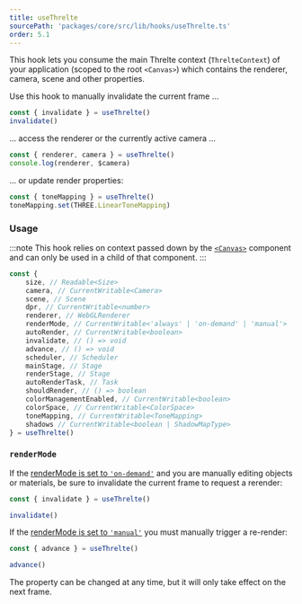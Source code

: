 ```yaml
---
title: useThrelte
sourcePath: 'packages/core/src/lib/hooks/useThrelte.ts'
order: 5.1
---
```


This hook lets you consume the main Threlte context (`ThrelteContext`) of your application (scoped to the root `<Canvas>`) which contains the renderer, camera, scene and other properties.

Use this hook to manually invalidate the current frame …

```ts
const { invalidate } = useThrelte()
invalidate()
```

… access the renderer or the currently active camera …

```ts
const { renderer, camera } = useThrelte()
console.log(renderer, $camera)
```

… or update render properties:

```ts
const { toneMapping } = useThrelte()
toneMapping.set(THREE.LinearToneMapping)
```

### Usage

:::note
This hook relies on context passed down by the [`<Canvas>`](/reference/core/components/canvas) component and can only be used in a child of that component.
:::

```ts
const {
	size, // Readable<Size>
	camera, // CurrentWritable<Camera>
	scene, // Scene
	dpr, // CurrentWritable<number>
	renderer, // WebGLRenderer
	renderMode, // CurrentWritable<'always' | 'on-demand' | 'manual'>
	autoRender, // CurrentWritable<boolean>
	invalidate, // () => void
	advance, // () => void
	scheduler, // Scheduler
	mainStage, // Stage
	renderStage, // Stage
	autoRenderTask, // Task
	shouldRender, // () => boolean
	colorManagementEnabled, // CurrentWritable<boolean>
	colorSpace, // CurrentWritable<ColorSpace>
	toneMapping, // CurrentWritable<ToneMapping>
	shadows // CurrentWritable<boolean | ShadowMapType>
} = useThrelte()
```

### `renderMode`

If the [renderMode is set to `'on-demand'`](/reference/core/components/canvas) and you are manually editing objects or materials, be sure to invalidate the current frame to request a rerender:

```ts
const { invalidate } = useThrelte()

invalidate()
```

If the [renderMode is set to `'manual'`](/reference/core/components/canvas) you must manually trigger a re-render:

```ts
const { advance } = useThrelte()

advance()
```

The property can be changed at any time, but it will only take effect on the next frame.
